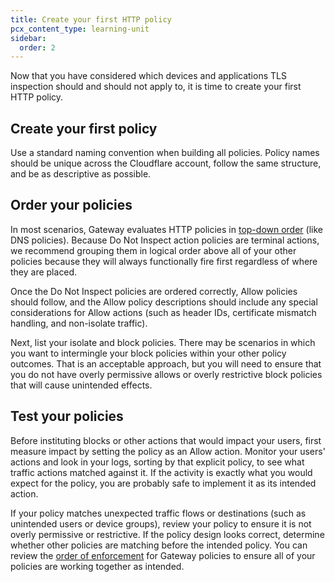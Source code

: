 ```yaml
---
title: Create your first HTTP policy
pcx_content_type: learning-unit
sidebar:
  order: 2
---
```



Now that you have considered which devices and applications TLS inspection should and should not apply to, it is time to create your first HTTP policy.

## Create your first policy

Use a standard naming convention when building all policies. Policy names should be unique across the Cloudflare account, follow the same structure, and be as descriptive as possible.

<Render
	file="gateway/get-started/create-http-policy"
	product="cloudflare-one"
/>

## Order your policies

In most scenarios, Gateway evaluates HTTP policies in [top-down order](/learning-paths/secure-internet-traffic/understand-policies/order-of-enforcement/) (like DNS policies). Because Do Not Inspect action policies are terminal actions, we recommend grouping them in logical order above all of your other policies because they will always functionally fire first regardless of where they are placed.

Once the Do Not Inspect policies are ordered correctly, Allow policies should follow, and the Allow policy descriptions should include any special considerations for Allow actions (such as header IDs, certificate mismatch handling, and non-isolate traffic).

Next, list your isolate and block policies. There may be scenarios in which you want to intermingle your block policies within your other policy outcomes. That is an acceptable approach, but you will need to ensure that you do not have overly permissive allows or overly restrictive block policies that will cause unintended effects.

## Test your policies

Before instituting blocks or other actions that would impact your users, first measure impact by setting the policy as an Allow action. Monitor your users' actions and look in your logs, sorting by that explicit policy, to see what traffic actions matched against it. If the activity is exactly what you would expect for the policy, you are probably safe to implement it as its intended action.

If your policy matches unexpected traffic flows or destinations (such as unintended users or device groups), review your policy to ensure it is not overly permissive or restrictive. If the policy design looks correct, determine whether other policies are matching before the intended policy. You can review the [order of enforcement](/learning-paths/secure-internet-traffic/understand-policies/order-of-enforcement/) for Gateway policies to ensure all of your policies are working together as intended.
